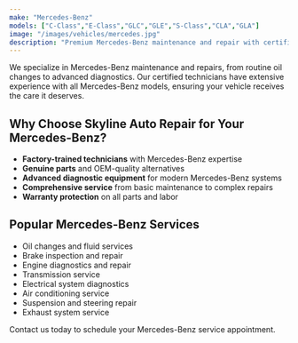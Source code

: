 ```yaml
---
make: "Mercedes-Benz"
models: ["C-Class","E-Class","GLC","GLE","S-Class","CLA","GLA"]
image: "/images/vehicles/mercedes.jpg"
description: "Premium Mercedes-Benz maintenance and repair with certified expertise."
---
```


We specialize in Mercedes-Benz maintenance and repairs, from routine oil changes to advanced diagnostics. Our certified technicians have extensive experience with all Mercedes-Benz models, ensuring your vehicle receives the care it deserves.

## Why Choose Skyline Auto Repair for Your Mercedes-Benz?

- **Factory-trained technicians** with Mercedes-Benz expertise
- **Genuine parts** and OEM-quality alternatives
- **Advanced diagnostic equipment** for modern Mercedes-Benz systems
- **Comprehensive service** from basic maintenance to complex repairs
- **Warranty protection** on all parts and labor

## Popular Mercedes-Benz Services

- Oil changes and fluid services
- Brake inspection and repair
- Engine diagnostics and repair
- Transmission service
- Electrical system diagnostics
- Air conditioning service
- Suspension and steering repair
- Exhaust system service

Contact us today to schedule your Mercedes-Benz service appointment.